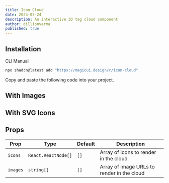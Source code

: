 ```yaml
---
title: Icon Cloud
date: 2024-05-24
description: An interactive 3D tag cloud component
author: dillionverma
published: true
---
```


<ComponentPreview name="icon-cloud-demo" />

## Installation

<Tabs defaultValue="cli">

<TabsList>
  <TabsTrigger value="cli">CLI</TabsTrigger>
  <TabsTrigger value="manual">Manual</TabsTrigger>
</TabsList>
<TabsContent value="cli">

```bash
npx shadcn@latest add "https://magicui.design/r/icon-cloud"
```

</TabsContent>

<TabsContent value="manual">

<Steps>

<Step>Copy and paste the following code into your project.</Step>

<ComponentSource name="icon-cloud" />

</Steps>

</TabsContent>

</Tabs>

## With Images

<ComponentPreview name="icon-cloud-demo-2" />

## With SVG Icons

<ComponentPreview name="icon-cloud-demo-3" />

## Props

| Prop     | Type                | Default | Description                                |
| -------- | ------------------- | ------- | ------------------------------------------ |
| `icons`  | `React.ReactNode[]` | `[]`    | Array of icons to render in the cloud      |
| `images` | `string[]`          | `[]`    | Array of image URLs to render in the cloud |
